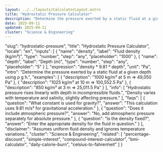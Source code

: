 ```yaml
---
layout: ../../layouts/CalculatorLayout.astro
title: "Hydrostatic Pressure Calculator"
description: "Determine the pressure exerted by a static fluid at a given depth using ρ g h."
date: 2025-09-11
updated: 2025-09-11
cluster: "Science & Engineering"
---
```


  "slug": "hydrostatic-pressure",
  "title": "Hydrostatic Pressure Calculator",
  "locale": "en",
  "inputs": [
    {
      "name": "density",
      "label": "Fluid density (kg/m³)",
      "type": "number",
      "step": "any",
      "placeholder": "1000"
    },
    {
      "name": "depth",
      "label": "Depth (m)",
      "type": "number",
      "step": "any",
      "placeholder": "5"
    }
  ],
  "expression": "density * 9.81 * depth",
  "unit": "Pa",
  "intro": "Determine the pressure exerted by a static fluid at a given depth using ρ g h.",
  "examples": [
    {
      "description": "1000 kg/m³ at 5 m ⇒ 49,050 Pa"
    },
    {
      "description": "1025 kg/m³ at 10 m ⇒ 100,552.5 Pa"
    },
    {
      "description": "850 kg/m³ at 3 m ⇒ 25,011.5 Pa"
    }
  ],
    "info": [
      "Hydrostatic pressure rises linearly with depth in incompressible fluids.",
      "Density varies with temperature and salinity, slightly affecting pressure."
    ],
  "faqs": [
    {
      "question": "What constant is used for gravity?",
      "answer": "This calculation uses 9.81 m/s² for gravitational acceleration."
    },
    {
      "question": "Does it include atmospheric pressure?",
      "answer": "No, add atmospheric pressure separately for absolute pressure."
    },
    {
      "question": "Is the density fixed?",
      "answer": "Enter the appropriate density for the fluid in question."
    }
  ],
  "disclaimer": "Assumes uniform fluid density and ignores temperature variations.",
  "cluster": "Science & Engineering",
  "related": [
    "percentage-discount",
    "simple-interest",
    "compound-interest-calculator",
    "bmi-calculator",
    "daily-calorie-burn",
    "celsius-to-fahrenheit"
  ]
}

<Calculator schema={schema} />
